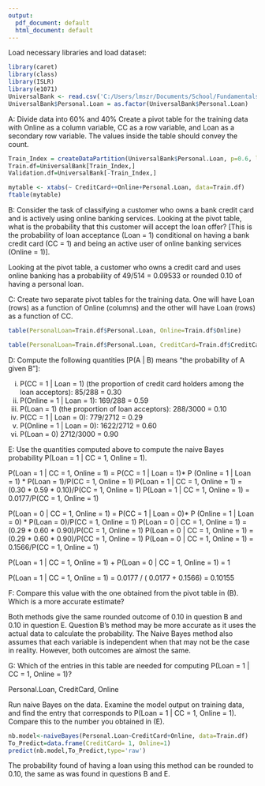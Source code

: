 ---
output:
  pdf_document: default
  html_document: default
---
Load necessary libraries and load dataset:

```{r}
library(caret)
library(class) 
library(ISLR)
library(e1071)
UniversalBank <- read.csv('C:/Users/lmszr/Documents/School/Fundamentals of Machine Learning/UniversalBank.csv')
UniversalBank$Personal.Loan = as.factor(UniversalBank$Personal.Loan)
```
A:
Divide data into 60% and 40%
Create a pivot table for the training data with Online as a column variable, CC as a row variable, and Loan as a secondary row variable. The values inside the table should convey the count. 
```{r}
Train_Index = createDataPartition(UniversalBank$Personal.Loan, p=0.6, list=FALSE) 
Train.df=UniversalBank[Train_Index,]
Validation.df=UniversalBank[-Train_Index,]

mytable <- xtabs(~ CreditCard++Online+Personal.Loan, data=Train.df)
ftable(mytable) 
```
B: Consider the task of classifying a customer who owns a bank credit card and is actively using online banking services. Looking at the pivot table, what is the probability that this customer will accept the loan offer? [This is the probability of loan acceptance (Loan = 1) conditional on having a bank credit card (CC = 1) and being an active user of online banking services (Online 
= 1)]. 

Looking at the pivot table, a customer who owns a credit card and uses online banking has a probability of 49/514 = 0.09533 or rounded 0.10 of having a personal loan. 

C: Create two separate pivot tables for the training data. One will have Loan (rows) as a function of Online (columns) and the other will have Loan (rows) as a function of CC. 
```{r}
table(PersonalLoan=Train.df$Personal.Loan, Online=Train.df$Online)

table(PersonalLoan=Train.df$Personal.Loan, CreditCard=Train.df$CreditCard)
```
D: Compute the following quantities [P(A | B) means “the probability of A given B”]:  

i. P(CC = 1 | Loan = 1) (the proportion of credit card holders among the loan acceptors): 85/288 = 0.30
ii. P(Online = 1 | Loan = 1): 169/288 = 0.59
iii. P(Loan = 1) (the proportion of loan acceptors): 288/3000 = 0.10
iv. P(CC = 1 | Loan = 0): 779/2712 = 0.29
v. P(Online = 1 | Loan = 0): 1622/2712 = 0.60
vi. P(Loan = 0) 2712/3000 = 0.90

E: Use the quantities computed above to compute the naive Bayes probability P(Loan = 1 | CC = 1, Online = 1). 

P(Loan = 1 | CC = 1, Online = 1) = P(CC = 1 | Loan = 1)* P (Online = 1 | Loan = 1) * P(Loan = 1)/P(CC = 1, Online = 1)
P(Loan = 1 | CC = 1, Online = 1) = (0.30 * 0.59 * 0.10)/P(CC = 1, Online = 1)
P(Loan = 1 | CC = 1, Online = 1) = 0.0177/P(CC = 1, Online = 1)

P(Loan = 0 | CC = 1, Online = 1) = P(CC = 1 | Loan = 0)* P (Online = 1 | Loan = 0) * P(Loan = 0)/P(CC = 1, Online = 1)
P(Loan = 0 | CC = 1, Online = 1) = (0.29 * 0.60 * 0.90)/P(CC = 1, Online = 1)
P(Loan = 0 | CC = 1, Online = 1) = (0.29 * 0.60 * 0.90)/P(CC = 1, Online = 1)
P(Loan = 0 | CC = 1, Online = 1) = 0.1566/P(CC = 1, Online = 1)

P(Loan = 1 | CC = 1, Online = 1) + P(Loan = 0 | CC = 1, Online = 1) = 1

P(Loan = 1 | CC = 1, Online = 1) =  0.0177 / ( 0.0177 + 0.1566) = 0.10155

F: Compare this value with the one obtained from the pivot table in (B). Which is a more accurate estimate? 

Both methods give the same rounded outcome of 0.10 in question B and 0.10 in question E. Question B's method may be more accurate as it uses the actual data to calculate the probability. The Naive Bayes method also assumes that each variable is independent when that may not be the case in reality. However, both outcomes are almost the same.    

G: Which of the entries in this table are needed for computing P(Loan = 1 | CC = 1, Online = 1)? 

Personal.Loan, CreditCard, Online

Run naive Bayes on the data. Examine the model output on training data, and find the entry that corresponds to P(Loan = 1 | CC = 1, Online = 1). Compare this to the number you obtained in (E). 

```{r}
nb.model<-naiveBayes(Personal.Loan~CreditCard+Online, data=Train.df)
To_Predict=data.frame(CreditCard= 1, Online=1)
predict(nb.model,To_Predict,type='raw')
```
The probability found of having a loan using this method can be rounded to 0.10, the same as was found in questions B and E. 